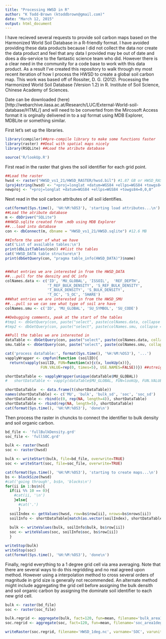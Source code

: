 ```yaml
---
title: "Processing HWSD in R"
author: "K Todd-Brown (ktoddbrown@gmail.com)"
date: "March 12, 2015"
output: html_document
---
```


I have recieved several requests to provide soil carbon maps based on the Harmonized World Soil Database in a R-friendly format. I have avoided providing these data products because I did not collect the data nor create the data product and feel that any data I provided may be out of date and does a dis-service to the fantastic science team who did. However there is a clear need in the community for a code base to work with this data product. As a result I've created this repository to walk through my most recent iteration of how I process the HWSD to create a global soil carbon map. This work was based off of Rossiter, D. G. (2012). Processing the Harmonized World Soil Database (Version 1.2) in R. Institute of Soil Science, Chinese Academy of Sciences.

Date can be downloaded (here)[http://webarchive.iiasa.ac.at/Research/LUC/External-World-soil-database/HTML/] and will need to be converted from the Mircosoft Access format it is orginally delivered in to a sql format using MDB Explorer, MDBLite or something similar.

First let's set up the libraries.
```r
library(compiler)##pre-compile library to make some functions faster
library(raster) ##Deal with spatial maps nicely
library(RSQLite) ##Load the atribute database

source('R/lookUp.R')
```

First read in the raster that gives the soil identifier for each grid point.
```r
##Load the raster
hwsd <- raster("HWSD_vs1_21/HWSD_RASTER/hwsd.bil") #1.87 GB or HWSD_RASTER.zip MB
(proj4string(hwsd) <- "+proj=longlat +datum=WGS84 +ellps=WGS84 +towgs84=0,0,0")
newproj <- "+proj=longlat +datum=WGS84 +ellps=WGS84 +towgs84=0,0,0"
```

Next read in the soil carbon attributes of all soil identifies.
```r
cat(format(Sys.time(), '%H:%M:%OS3'), 'starting load attributes...\n')
##Load the atribute database
m <- dbDriver("SQLite")
##HWSD.sqlite created from .mdb using MDB Explorer
##...load into database
con <- dbConnect(m, dbname = "HWSD_vs1_21/HWSD.sqlite") #12.6 MB

##Inform the user of what we have
cat('List of available tables:\n')
print(dbListTables(con)) ##list the tables
cat('HWSD_DATA table structure\n')
print(dbGetQuery(con, "pragma table_info(HWSD_DATA)")$name)


##What entries we are interested in from the HWSD_DATA
##...pull for the density and OC info
colNames.data <- c('ID', 'MU_GLOBAL', 'ISSOIL',  'REF_DEPTH',
                   'T_REF_BULK_DENSITY', 'S_REF_BULK_DENSITY',
                   'T_BULK_DENSITY', 'S_BULK_DENSITY',
                   'T_OC', 'S_OC', 'SHARE')
##What entries we are interested in from the HWSD_SMU
##...pull so we can see what type of soil are have
colNames.smu <- c('ID', 'MU_GLOBAL', 'SU_SYMBOL', 'SU_CODE')

##Debugging comments, peak at the start of the tables
#tmp1 <- dbGetQuery(con, paste("select", paste(colNames.data, collapse = ", "),"from HWSD_DATA limit 10"))
#tmp2 <- dbGetQuery(con, paste("select", paste(colNames.smu, collapse = ", "), "from HWSD_SMU limit 10"))

##Pull the tables we are interested in
dataTable <- dbGetQuery(con, paste("select", paste(colNames.data, collapse = ", "), "from HWSD_DATA"))
smu.table <- dbGetQuery(con, paste("select", paste(colNames.smu, collapse = ", "), "from HWSD_SMU"))

cat('process dataTable:', format(Sys.time(), '%H:%M:%OS3'), '...')
vapplyWrapper <- cmpfun(function (soilID){
  return(vapply(soilID, FUN=function(x){c(x, lookUp(x))}, 
                FUN.VALUE=rep(0, times=5), USE.NAMES=FALSE))}) ##streight up complied vapply, this is the one used

shortDataTable <- vapplyWrapper(unique(dataTable$MU_GLOBAL))
#	shortDataTable <- vapply(dataTable$MU_GLOBAL, FUN=lookUp, FUN.VALUE=rep(0, length=5), USE.NAMES=FALSE, refTable=dataTable) #precompiling thsi would be faster

shortDataTable  <- data.frame(t(shortDataTable))
names(shortDataTable) <- c('MU', 'bulk', 'bulk_sd', 'soc', 'soc_sd')
shortDataTable <- rbind(c(0, rep(NA, length=4)), shortDataTable)
shortDataTable <- rbind(rep(NA, length=5), shortDataTable)
cat(format(Sys.time(), '%H:%M:%OS3'), 'done\n')
```

Then process the raster in chuncks to connect the identifier to bulk density and soil organic carbon.
```r
bd_file <- 'fullBulkDensity.grd'
soc_file <- 'fullSOC.grd'

bulk <- raster(hwsd)
soc <- raster(hwsd)

bulk <- writeStart(bulk, file=bd_file, overwrite=TRUE)
soc <- writeStart(soc, file=soc_file, overwrite=TRUE)

cat(format(Sys.time(), '%H:%M:%OS3'), 'starting to create maps...\n')
bs <- blockSize(hwsd)
#cat('going through', bs$n, 'blocks\n')
for(ii in 1:bs$n){
  if(ii %% 10 == 0){
    #cat(ii, '\n')
    }else{
      #cat('.')
      }
  soilIndex <- getValues(hwsd, row=bs$row[ii], nrows=bs$nrows[ii])
  soilInfo <- shortDataTable[match(as.vector(soilIndex), shortDataTable$MU),]
  
  bulk <- writeValues(bulk, soilInfo$bulk, bs$row[ii])
  soc <- writeValues(soc, soilInfo$soc, bs$row[ii])
  }

writeStop(bulk)
writeStop(soc)
cat(format(Sys.time(), '%H:%M:%OS3'), 'done\n')
```

Finally, regrid everything to a 1 degree grid cell via area averaging. Note that there are several ways to do this regridding and no real agreed upon method. However using a interpolation method to cross several orders of magnitude in grid size is generally not recommended. An alternate method might include aggregating the grid cell before assigning the bulk densith and soil organic carbon by assigning the dominate soil identifier to each new grid cell.

```r
bulk <- raster(bd_file)
soc <- raster(soc_file)

bulk.regrid <- aggregate(bulk, fact=120, fun=mean, filename='bulk_area1deg.grd')
soc.regrid <- aggregate(soc, fact=120, fun=mean, filename='soc_area1deg.grd')

writeRaster(soc.regrid, filename='HWSD_1deg.nc', varname='SOC', varunit='kg m^-2', longname='Area weighted soil organic carbon from HWSD')
```
